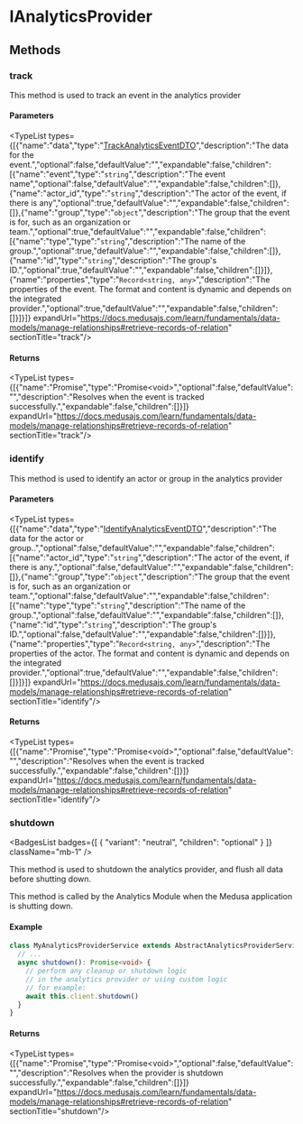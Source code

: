 
# IAnalyticsProvider

## Methods

### track

This method is used to track an event in the analytics provider

#### Parameters

<TypeList types={[{"name":"data","type":"[TrackAnalyticsEventDTO](../types.TrackAnalyticsEventDTO/page.mdx)","description":"The data for the event.","optional":false,"defaultValue":"","expandable":false,"children":[{"name":"event","type":"`string`","description":"The event name","optional":false,"defaultValue":"","expandable":false,"children":[]},{"name":"actor_id","type":"`string`","description":"The actor of the event, if there is any","optional":true,"defaultValue":"","expandable":false,"children":[]},{"name":"group","type":"`object`","description":"The group that the event is for, such as an organization or team.","optional":true,"defaultValue":"","expandable":false,"children":[{"name":"type","type":"`string`","description":"The name of the group.","optional":true,"defaultValue":"","expandable":false,"children":[]},{"name":"id","type":"`string`","description":"The group's ID.","optional":true,"defaultValue":"","expandable":false,"children":[]}]},{"name":"properties","type":"`Record<string, any>`","description":"The properties of the event. The format and content is dynamic and depends on the integrated provider.","optional":true,"defaultValue":"","expandable":false,"children":[]}]}]} expandUrl="https://docs.medusajs.com/learn/fundamentals/data-models/manage-relationships#retrieve-records-of-relation" sectionTitle="track"/>

#### Returns

<TypeList types={[{"name":"Promise","type":"Promise&#60;void&#62;","optional":false,"defaultValue":"","description":"Resolves when the event is tracked successfully.","expandable":false,"children":[]}]} expandUrl="https://docs.medusajs.com/learn/fundamentals/data-models/manage-relationships#retrieve-records-of-relation" sectionTitle="track"/>

### identify

This method is used to identify an actor or group in the analytics provider

#### Parameters

<TypeList types={[{"name":"data","type":"[IdentifyAnalyticsEventDTO](../../types/types.IdentifyAnalyticsEventDTO/page.mdx)","description":"The data for the actor or group..","optional":false,"defaultValue":"","expandable":false,"children":[{"name":"actor_id","type":"`string`","description":"The actor of the event, if there is any.","optional":false,"defaultValue":"","expandable":false,"children":[]},{"name":"group","type":"`object`","description":"The group that the event is for, such as an organization or team.","optional":false,"defaultValue":"","expandable":false,"children":[{"name":"type","type":"`string`","description":"The name of the group.","optional":false,"defaultValue":"","expandable":false,"children":[]},{"name":"id","type":"`string`","description":"The group's ID.","optional":false,"defaultValue":"","expandable":false,"children":[]}]},{"name":"properties","type":"`Record<string, any>`","description":"The properties of the actor. The format and content is dynamic and depends on the integrated provider.","optional":true,"defaultValue":"","expandable":false,"children":[]}]}]} expandUrl="https://docs.medusajs.com/learn/fundamentals/data-models/manage-relationships#retrieve-records-of-relation" sectionTitle="identify"/>

#### Returns

<TypeList types={[{"name":"Promise","type":"Promise&#60;void&#62;","optional":false,"defaultValue":"","description":"Resolves when the event is tracked successfully.","expandable":false,"children":[]}]} expandUrl="https://docs.medusajs.com/learn/fundamentals/data-models/manage-relationships#retrieve-records-of-relation" sectionTitle="identify"/>

### shutdown

<BadgesList badges={[
  {
    "variant": "neutral",
    "children": "optional"
  }
]} className="mb-1" />

This method is used to shutdown the analytics provider, and flush all data before shutting down.

This method is called by the Analytics Module when the Medusa application is shutting down.

#### Example

```ts
class MyAnalyticsProviderService extends AbstractAnalyticsProviderService {
  // ...
  async shutdown(): Promise<void> {
    // perform any cleanup or shutdown logic
    // in the analytics provider or using custom logic
    // for example:
    await this.client.shutdown()
  }
}
```

#### Returns

<TypeList types={[{"name":"Promise","type":"Promise&#60;void&#62;","optional":false,"defaultValue":"","description":"Resolves when the provider is shutdown successfully.","expandable":false,"children":[]}]} expandUrl="https://docs.medusajs.com/learn/fundamentals/data-models/manage-relationships#retrieve-records-of-relation" sectionTitle="shutdown"/>
